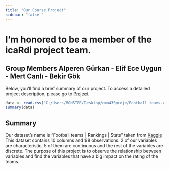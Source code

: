 ```yaml
---
title: "Our Course Project"
sidebar: "false "
---
```


# I'm honored to be a member of the **icaRdi** project team.

## Group Members Alperen Gürkan - Elif Ece Uygun - Mert Canlı - Bekir Gök

Below, you'll find a brief summary of our project. To access a detailed project description, please go to [Project](https://emu-hacettepe-analytics.github.io/emu430-fall2023-mertcanli01/project.html)

```r
data <- read.csv("C:/Users/MONSTER/Desktop/emu430proje/Football teams.csv")
summary(data)
```

## Summary

Our dataset's name is "Football teams \| Rankings \| Stats" taken from [Kaggle](https://www.kaggle.com/datasets/varpit94/football-teams-rankings-stats/) This dataset contains 10 columns and 98 observations. 2 of our variables are characteristic, 5 of them are continuous and the rest of the variables are discrete. The purpose of this project is to observe the relationship between variables and find the variables that have a big impact on the rating of the teams.
